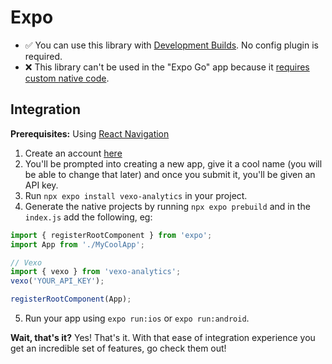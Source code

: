 
# Expo

- ✅ You can use this library with [Development Builds](https://docs.expo.dev/development/introduction/). No config plugin is required.
- ❌ This library can't be used in the "Expo Go" app because it [requires custom native code](https://docs.expo.dev/workflow/customizing/).

## Integration

**Prerequisites:** Using [React Navigation](https://reactnavigation.org/)

1. Create an account [here](https://www.vexo.co/sign-up)
2. You'll be prompted into creating a new app, give it a cool name (you will be able to change that later) and once you submit it, you'll be given an API key.
3. Run `npx expo install vexo-analytics` in your project.
4. Generate the native projects by running `npx expo prebuild` and in the `index.js` add the following, eg:

```js
import { registerRootComponent } from 'expo';
import App from './MyCoolApp';

// Vexo
import { vexo } from 'vexo-analytics';
vexo('YOUR_API_KEY');

registerRootComponent(App);
```

5. Run your app using `expo run:ios` or `expo run:android`.

**Wait, that's it?** Yes! That's it. With that ease of integration experience you get an incredible set of features, go check them out!

